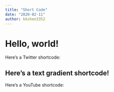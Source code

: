 ```yaml
---
title: "Short Code"
date: "2020-02-11"
author: kkshen3352
---
```


# Hello, world!

Here’s a Twitter shortcode:

## Here’s a text gradient shortcode!

Here’s a YouTube shortcode:
